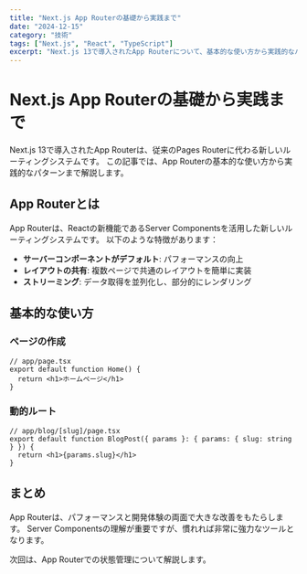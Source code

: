 ```yaml
---
title: "Next.js App Routerの基礎から実践まで"
date: "2024-12-15"
category: "技術"
tags: ["Next.js", "React", "TypeScript"]
excerpt: "Next.js 13で導入されたApp Routerについて、基本的な使い方から実践的なパターンまで解説します。"
---
```


# Next.js App Routerの基礎から実践まで

Next.js 13で導入されたApp Routerは、従来のPages Routerに代わる新しいルーティングシステムです。
この記事では、App Routerの基本的な使い方から実践的なパターンまで解説します。

## App Routerとは

App Routerは、Reactの新機能であるServer Componentsを活用した新しいルーティングシステムです。
以下のような特徴があります：

- **サーバーコンポーネントがデフォルト**: パフォーマンスの向上
- **レイアウトの共有**: 複数ページで共通のレイアウトを簡単に実装
- **ストリーミング**: データ取得を並列化し、部分的にレンダリング

## 基本的な使い方

### ページの作成

```tsx
// app/page.tsx
export default function Home() {
  return <h1>ホームページ</h1>
}
```

### 動的ルート

```tsx
// app/blog/[slug]/page.tsx
export default function BlogPost({ params }: { params: { slug: string } }) {
  return <h1>{params.slug}</h1>
}
```

## まとめ

App Routerは、パフォーマンスと開発体験の両面で大きな改善をもたらします。
Server Componentsの理解が重要ですが、慣れれば非常に強力なツールとなります。

次回は、App Routerでの状態管理について解説します。

